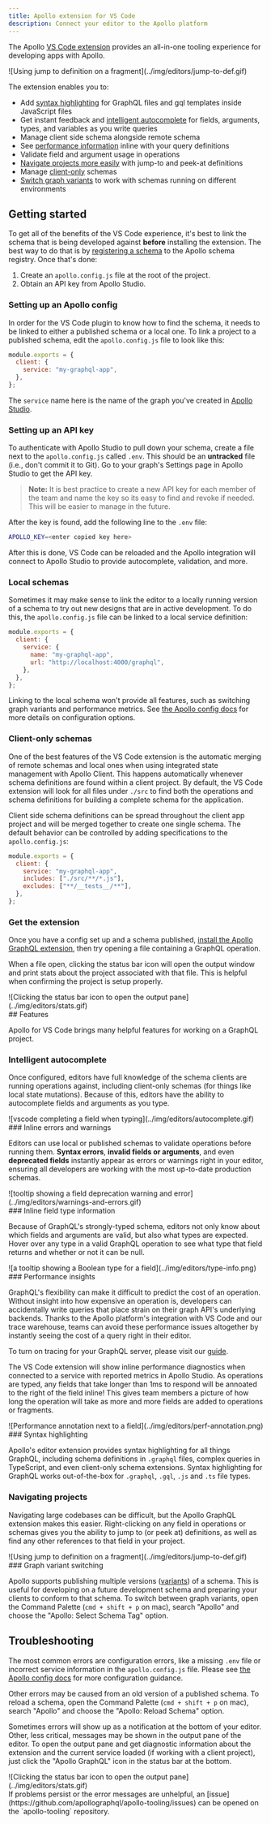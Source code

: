 ```yaml
---
title: Apollo extension for VS Code
description: Connect your editor to the Apollo platform
---
```


The Apollo [VS Code extension](https://marketplace.visualstudio.com/items?itemName=apollographql.vscode-apollo) provides an all-in-one tooling experience for developing apps with Apollo.

<div style={{width: '80%', margin: '5%'}}>
  ![Using jump to definition on a fragment](../img/editors/jump-to-def.gif)
</div>

The extension enables you to:

- Add [syntax highlighting](#syntax-highlighting) for GraphQL files and gql templates inside JavaScript files
- Get instant feedback and [intelligent autocomplete](#intelligent-autocomplete) for fields, arguments, types, and variables as you write queries
- Manage client side schema alongside remote schema
- See [performance information](#performance-insights) inline with your query definitions
- Validate field and argument usage in operations
- [Navigate projects more easily](#navigating-projects) with jump-to and peek-at definitions
- Manage [client-only](#client-only-schemas) schemas
- [Switch graph variants](#graph-variant-switching) to work with schemas running on different environments

## Getting started

To get all of the benefits of the VS Code experience, it's best to link the schema that is being developed against **before** installing the extension. The best way to do that is by [registering a schema](https://www.apollographql.com/docs/studio/schema-registry/#registering-a-schema-manually) to the Apollo schema registry. Once that's done:

1. Create an `apollo.config.js` file at the root of the project.
2. Obtain an API key from Apollo Studio.

### Setting up an Apollo config

In order for the VS Code plugin to know how to find the schema, it needs to be linked to either a published schema or a local one. To link a project to a published schema, edit the `apollo.config.js` file to look like this:

```js
module.exports = {
  client: {
    service: "my-graphql-app",
  },
};
```

The `service` name here is the name of the graph you've created in [Apollo Studio](https://studio.apollographql.com).

### Setting up an API key

To authenticate with Apollo Studio to pull down your schema, create a file next to the `apollo.config.js` called `.env`. This should be an **untracked** file (i.e., don't commit it to Git). Go to your graph's Settings page in Apollo Studio to get the API key.

> **Note:** It is best practice to create a new API key for each member of the team and name the key so its easy to find and revoke if needed. This will be easier to manage in the future.

After the key is found, add the following line to the `.env` file:

```bash
APOLLO_KEY=<enter copied key here>
```

After this is done, VS Code can be reloaded and the Apollo integration will connect to Apollo Studio to provide autocomplete, validation, and more.

### Local schemas

Sometimes it may make sense to link the editor to a locally running version of a schema to try out new designs that are in active development. To do this, the `apollo.config.js` file can be linked to a local service definition:

```js
module.exports = {
  client: {
    service: {
      name: "my-graphql-app",
      url: "http://localhost:4000/graphql",
    },
  },
};
```

Linking to the local schema won't provide all features, such as switching graph variants and performance metrics. See [the Apollo config docs](./apollo-config/) for more details on configuration options.

### Client-only schemas

One of the best features of the VS Code extension is the automatic merging of remote schemas and local ones when using integrated state management with Apollo Client. This happens automatically whenever schema definitions are found within a client project. By default, the VS Code extension will look for all files under `./src` to find both the operations and schema definitions for building a complete schema for the application.

Client side schema definitions can be spread throughout the client app project and will be merged together to create one single schema. The default behavior can be controlled by adding specifications to the `apollo.config.js`:

```js
module.exports = {
  client: {
    service: "my-graphql-app",
    includes: ["./src/**/*.js"],
    excludes: ["**/__tests__/**"],
  },
};
```

### Get the extension

Once you have a config set up and a schema published, [install the Apollo GraphQL extension](https://marketplace.visualstudio.com/items?itemName=apollographql.vscode-apollo), then try opening a file containing a GraphQL operation.

When a file open, clicking the status bar icon will open the output window and print stats about the project associated with that file. This is helpful when confirming the project is setup properly.

<div style={{width: '80%', margin: '5%'}}>
  ![Clicking the status bar icon to open the output pane](../img/editors/stats.gif)
</div>
## Features

Apollo for VS Code brings many helpful features for working on a GraphQL project.

### Intelligent autocomplete

Once configured, editors have full knowledge of the schema clients are running operations against, including client-only schemas (for things like local state mutations). Because of this, editors have the ability to autocomplete fields and arguments as you type.

<div style={{width: '80%', margin: '5%'}}>
  ![vscode completing a field when typing](../img/editors/autocomplete.gif)
</div>
### Inline errors and warnings

Editors can use local or published schemas to validate operations before running them. **Syntax errors**, **invalid fields or arguments**, and even **deprecated fields** instantly appear as errors or warnings right in your editor, ensuring all developers are working with the most up-to-date production schemas.

<div style={{width: '80%', margin: '5%'}}>
  ![tooltip showing a field deprecation warning and error](../img/editors/warnings-and-errors.gif)
</div>
### Inline field type information

Because of GraphQL's strongly-typed schema, editors not only know about which fields and arguments are valid, but also what types are expected. Hover over any type in a valid GraphQL operation to see what type that field returns and whether or not it can be null.

<div style={{width: '80%', margin: '5%'}}>
  ![a tooltip showing a Boolean type for a field](../img/editors/type-info.png)
</div>
### Performance insights

GraphQL's flexibility can make it difficult to predict the cost of an operation. Without insight into how expensive an operation is, developers can accidentally write queries that place strain on their graph API's underlying backends. Thanks to the Apollo platform's integration with VS Code and our trace warehouse, teams can avoid these performance issues altogether by instantly seeing the cost of a query right in their editor.

To turn on tracing for your GraphQL server, please visit our [guide](https://www.apollographql.com/docs/references/setup-analytics/).

The VS Code extension will show inline performance diagnostics when connected to a service with reported metrics in Apollo Studio. As operations are typed, any fields that take longer than 1ms to respond will be annoated to the right of the field inline! This gives team members a picture of how long the operation will take as more and more fields are added to operations or fragments.

<div style={{width: '80%', margin: '5%'}}>
  ![Performance annotation next to a field](../img/editors/perf-annotation.png)
</div>
### Syntax highlighting

Apollo's editor extension provides syntax highlighting for all things GraphQL, including schema definitions in `.graphql` files, complex queries in TypeScript, and even client-only schema extensions. Syntax highlighting for GraphQL works out-of-the-box for `.graphql`, `.gql`, `.js` and `.ts` file types.

### Navigating projects

Navigating large codebases can be difficult, but the Apollo GraphQL extension makes this easier. Right-clicking on any field in operations or schemas gives you the ability to jump to (or peek at) definitions, as well as find any other references to that field in your project.

<div style={{width: '80%', margin: '5%'}}>
  ![Using jump to definition on a fragment](../img/editors/jump-to-def.gif)
</div>
### Graph variant switching

Apollo supports publishing multiple versions ([variants](https://www.apollographql.com/docs/studio/schema-registry/#registering-a-schema-to-a-variant)) of a schema. This is useful for developing on a future development schema and preparing your clients to conform to that schema. To switch between graph variants, open the Command Palette (`cmd + shift + p` on mac), search "Apollo" and choose the "Apollo: Select Schema Tag" option.

## Troubleshooting

The most common errors are configuration errors, like a missing `.env` file or incorrect service information in the `apollo.config.js` file. Please see [the Apollo config docs](./apollo-config/) for more configuration guidance.

Other errors may be caused from an old version of a published schema. To reload a schema, open the Command Palette (`cmd + shift + p` on mac), search "Apollo" and choose the "Apollo: Reload Schema" option.

Sometimes errors will show up as a notification at the bottom of your editor. Other, less critical, messages may be shown in the output pane of the editor. To open the output pane and get diagnostic information about the extension and the current service loaded (if working with a client project), just click the "Apollo GraphQL" icon in the status bar at the bottom.

<div style={{width: '80%', margin: '5%'}}>
  ![Clicking the status bar icon to open the output pane](../img/editors/stats.gif)
</div>
If problems persist or the error messages are unhelpful, an [issue](https://github.com/apollographql/apollo-tooling/issues) can be opened on the `apollo-tooling` repository.
